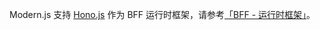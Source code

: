 Modern.js 支持 [Hono.js](https://hono.dev/) 作为 BFF 运行时框架，请参考[「BFF - 运行时框架」](/guides/advanced-features/bff/frameworks.html)。

